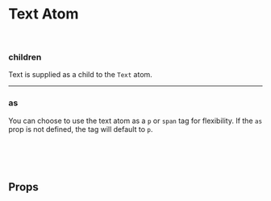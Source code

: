 

<Meta of={TextStories} />

# Text Atom

<Canvas of={TextStories.Default} />

<br />

### children

Text is supplied as a child to the `Text` atom.

<hr />

### as

You can choose to use the text atom as a `p` or `span` tag for flexibility. If the `as` prop is not defined, the tag will default to `p`.

<br />
<br />
<br />

## Props

<ArgTypes />
